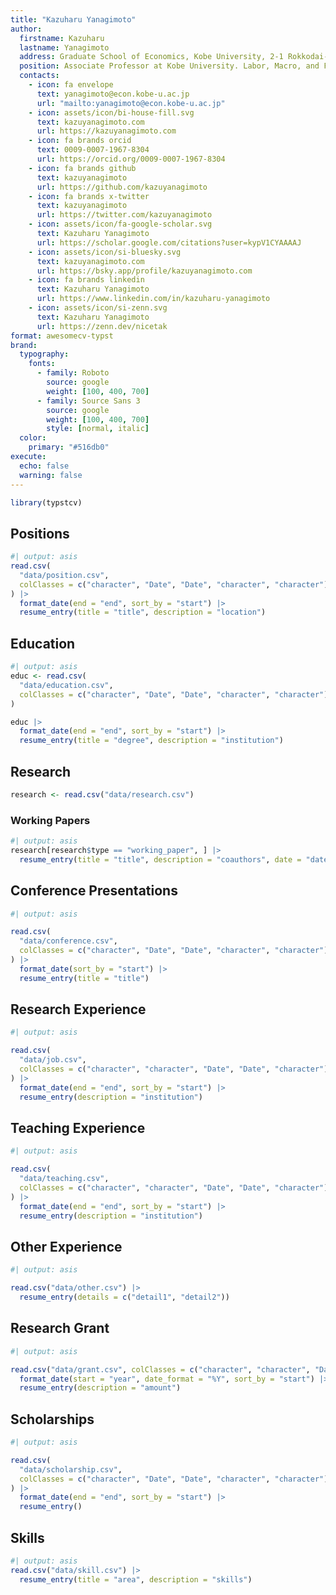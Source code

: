 ```yaml
---
title: "Kazuharu Yanagimoto"
author:
  firstname: Kazuharu
  lastname: Yanagimoto
  address: Graduate School of Economics, Kobe University, 2-1 Rokkodai-cho Nada-ku, Kobe, Hyogo Prefecture, 657-8501, Japan
  position: Associate Professor at Kobe University. Labor, Macro, and Family Economics
  contacts:
    - icon: fa envelope
      text: yanagimoto@econ.kobe-u.ac.jp
      url: "mailto:yanagimoto@econ.kobe-u.ac.jp"
    - icon: assets/icon/bi-house-fill.svg
      text: kazuyanagimoto.com
      url: https://kazuyanagimoto.com
    - icon: fa brands orcid
      text: 0009-0007-1967-8304
      url: https://orcid.org/0009-0007-1967-8304
    - icon: fa brands github
      text: kazuyanagimoto
      url: https://github.com/kazuyanagimoto
    - icon: fa brands x-twitter
      text: kazuyanagimoto
      url: https://twitter.com/kazuyanagimoto
    - icon: assets/icon/fa-google-scholar.svg
      text: Kazuharu Yanagimoto
      url: https://scholar.google.com/citations?user=kypV1CYAAAAJ
    - icon: assets/icon/si-bluesky.svg
      text: kazuyanagimoto.com
      url: https://bsky.app/profile/kazuyanagimoto.com
    - icon: fa brands linkedin
      text: Kazuharu Yanagimoto
      url: https://www.linkedin.com/in/kazuharu-yanagimoto
    - icon: assets/icon/si-zenn.svg
      text: Kazuharu Yanagimoto
      url: https://zenn.dev/nicetak
format: awesomecv-typst
brand:
  typography: 
    fonts:
      - family: Roboto
        source: google
        weight: [100, 400, 700]
      - family: Source Sans 3
        source: google
        weight: [100, 400, 700]
        style: [normal, italic]
  color:
    primary: "#516db0"
execute: 
  echo: false
  warning: false
---
```


```r
library(typstcv)
```

## Positions

```r
#| output: asis
read.csv(
  "data/position.csv",
  colClasses = c("character", "Date", "Date", "character", "character")
) |>
  format_date(end = "end", sort_by = "start") |>
  resume_entry(title = "title", description = "location")
```

## Education

```r
#| output: asis
educ <- read.csv(
  "data/education.csv",
  colClasses = c("character", "Date", "Date", "character", "character")
)

educ |>
  format_date(end = "end", sort_by = "start") |>
  resume_entry(title = "degree", description = "institution")
```

## Research

```r
research <- read.csv("data/research.csv")
```

### Working Papers

```r
#| output: asis
research[research$type == "working_paper", ] |>
  resume_entry(title = "title", description = "coauthors", date = "date")
```

## Conference Presentations

```r
#| output: asis

read.csv(
  "data/conference.csv",
  colClasses = c("character", "Date", "Date", "character", "character")
) |>
  format_date(sort_by = "start") |>
  resume_entry(title = "title")
```

## Research Experience

```r
#| output: asis

read.csv(
  "data/job.csv",
  colClasses = c("character", "character", "Date", "Date", "character")
) |>
  format_date(end = "end", sort_by = "start") |>
  resume_entry(description = "institution")
```

## Teaching Experience

```r
#| output: asis

read.csv(
  "data/teaching.csv",
  colClasses = c("character", "character", "Date", "Date", "character")
) |>
  format_date(end = "end", sort_by = "start") |>
  resume_entry(description = "institution")
```

## Other Experience

```r
#| output: asis

read.csv("data/other.csv") |>
  resume_entry(details = c("detail1", "detail2"))
```

## Research Grant

```r
#| output: asis

read.csv("data/grant.csv", colClasses = c("character", "character", "Date")) |>
  format_date(start = "year", date_format = "%Y", sort_by = "start") |>
  resume_entry(description = "amount")
```


## Scholarships

```r
#| output: asis

read.csv(
  "data/scholarship.csv",
  colClasses = c("character", "Date", "Date", "character", "character")
) |>
  format_date(end = "end", sort_by = "start") |>
  resume_entry()
```


## Skills

```r
#| output: asis
read.csv("data/skill.csv") |>
  resume_entry(title = "area", description = "skills")
```
